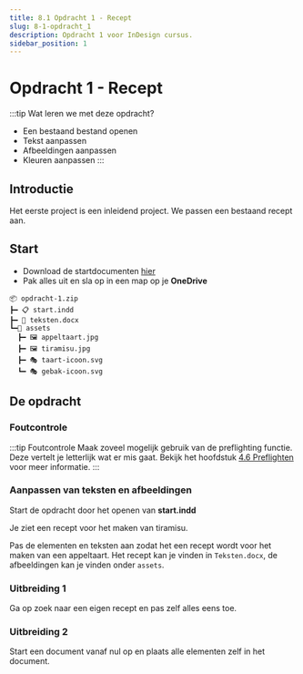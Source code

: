 ```yaml
---
title: 8.1 Opdracht 1 - Recept
slug: 8-1-opdracht_1
description: Opdracht 1 voor InDesign cursus.
sidebar_position: 1
---
```


# Opdracht 1 - Recept

:::tip Wat leren we met deze opdracht?
- Een bestaand bestand openen
- Tekst aanpassen
- Afbeeldingen aanpassen
- Kleuren aanpassen
:::

## Introductie

Het eerste project is een inleidend project. We passen een bestaand recept aan.

## Start

- Download de startdocumenten [hier](@site/static/opdrachten/opdracht-1.zip)
- Pak alles uit en sla op in een map op je **OneDrive**

```
📦 opdracht-1.zip
┣━ 📋 start.indd
┣━ 📄 teksten.docx
┗━📂 assets
  ┣━ 🖼️ appeltaart.jpg
  ┣━ 🖼️ tiramisu.jpg
  ┣━ 🎭 taart-icoon.svg
  ┗━ 🎭 gebak-icoon.svg
```

## De opdracht

### Foutcontrole

:::tip Foutcontrole
Maak zoveel mogelijk gebruik van de preflighting functie. Deze vertelt je letterlijk wat er mis gaat. Bekijk het hoofdstuk [4.6 Preflighten](#) voor meer informatie.
:::

### Aanpassen van teksten en afbeeldingen

Start de opdracht door het openen van **start.indd**

Je ziet een recept voor het maken van tiramisu.

Pas de elementen en teksten aan zodat het een recept wordt voor het maken van een appeltaart. Het recept kan je vinden in `Teksten.docx`, de afbeeldingen kan je vinden onder `assets`.

### Uitbreiding 1

Ga op zoek naar een eigen recept en pas zelf alles eens toe.

### Uitbreiding 2

Start een document vanaf nul op en plaats alle elementen zelf in het document.